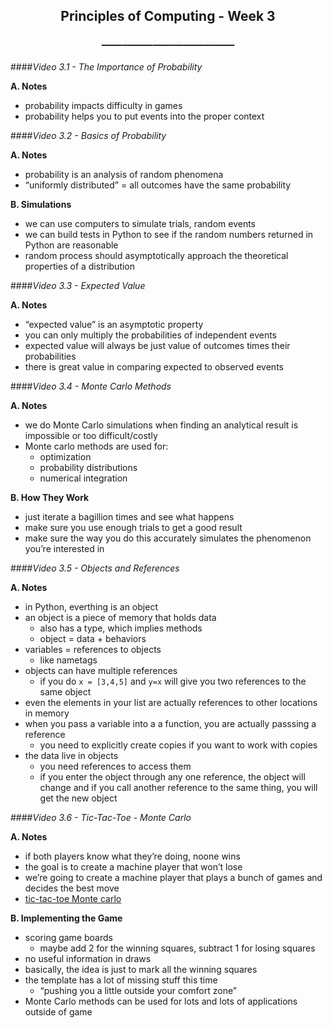 <center> <h2>Principles of Computing - Week 3</h2> </center>
<center> <h3>---------------------------------------</h3> </center>

####*Video 3.1 - The Importance of Probability*

**A. Notes**

- probability impacts difficulty in games
- probability helps you to put events into the proper context

####*Video 3.2 - Basics of Probability*

**A. Notes**

-  probability is an analysis of random phenomena
- "uniformly distributed" = all outcomes have the same probability

**B. Simulations**

- we can use computers to simulate trials, random events
- we can build tests in Python to see if the random numbers returned in Python are reasonable
- random process should asymptotically approach the theoretical properties of a distribution

####*Video 3.3 - Expected Value*

**A. Notes**

- "expected value" is an asymptotic property
- you can only multiply the probabilities of independent events
- expected value will always be just value of outcomes times their probabilities
- there is great value in comparing expected to observed events

####*Video 3.4 - Monte Carlo Methods*

**A. Notes**

- we do Monte Carlo simulations when finding an analytical result is impossible or too difficult/costly
- Monte carlo methods are used for:
    - optimization
    - probability distributions
    - numerical integration

**B. How They Work**

- just iterate a bagillion times and see what happens
- make sure you use enough trials to get a good result
- make sure the way you do this accurately simulates the phenomenon you're interested in

####*Video 3.5 - Objects and References*

**A. Notes**

- in Python, everthing is an object
- an object is a piece of memory that holds data
    - also has a type, which implies methods
    - object = data + behaviors
- variables = references to objects
    - like nametags
- objects can have multiple references
    - if you do ```x = [3,4,5]``` and ```y=x``` will give you two references to the same object
- even the elements in your list are actually references to other locations in memory
- when you pass a variable into a a function, you are actually passsing a reference
    - you need to explicitly create copies if you want to work with copies
- the data live in objects
    - you need references to access them
    - if you enter the object through any one reference, the object will change and if you call another reference to the same thing, you will get the new object

####*Video 3.6 - Tic-Tac-Toe - Monte Carlo*

**A. Notes**

- if both players know what they're doing, noone wins
- the goal is to create a machine player that won't lose
- we're going to create a machine player that plays a bunch of games and decides the best move
- [tic-tac-toe Monte carlo](https://class.coursera.org/principlescomputing1-004/wiki/tictactoemc)

**B. Implementing the Game**

- scoring game boards
    - maybe add 2 for the winning squares, subtract 1 for losing squares
- no useful information in draws
- basically, the idea is just to mark all the winning squares
- the template has a lot of missing stuff this time
    - "pushing you a little outside your comfort zone"
- Monte Carlo methods can be used for lots and lots of applications outside of game
